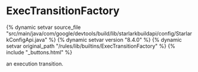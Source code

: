<html devsite>
<head>
  <meta name="project_path" value="/_project.yaml">
  <meta name="book_path" value="/versions/8.4.0/_book.yaml">
</head>
<body>

<h1 class="page-title" id="modules.ExecTransitionFactory">ExecTransitionFactory</h1>

{% dynamic setvar source_file "src/main/java/com/google/devtools/build/lib/starlarkbuildapi/config/StarlarkConfigApi.java" %}
{% dynamic setvar version "8.4.0" %}
{% dynamic setvar original_path "/rules/lib/builtins/ExecTransitionFactory" %}
{% include "_buttons.html" %}
<!-- {% raw %} -->

an execution transition.



</body>
</html>

<!-- {% endraw %} -->
